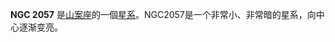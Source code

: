 {{NGCInfoBox|NGCID=NGC 2057|發現者=詹姆士·丹露帕|發現日期=1826年9月24日|其他編號=ESO 56-SC174|曆元=J2000.0|赤經=5時36分55.2秒
|赤緯=-70°16'8"|星座=山案座|星體=星系|星等=12.2|表面亮度=|藍等=}}

'''NGC 2057''' 是[[山案座|山案座]]的一個[[星系|星系]]。NGC2057是一个非常小、非常暗的星系，向中心逐渐变亮。

{{NGCReference|2057}}